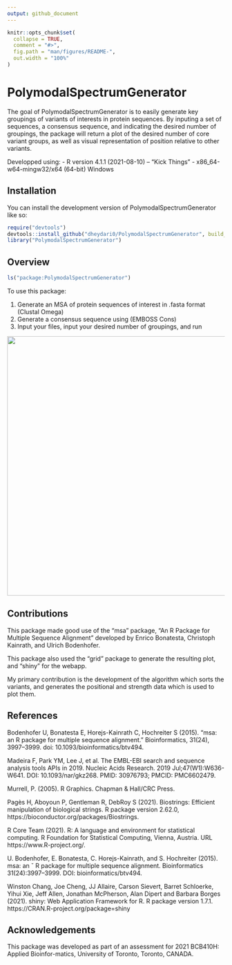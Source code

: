 ```yaml
---
output: github_document
---
```


<!-- README.md is generated from README.Rmd. Please edit that file -->

```r
knitr::opts_chunk$set(
  collapse = TRUE,
  comment = "#>",
  fig.path = "man/figures/README-",
  out.width = "100%"
)
```

# PolymodalSpectrumGenerator

<!-- badges: start -->
<!-- badges: end -->

The goal of PolymodalSpectrumGenerator is to easily generate key groupings of variants of interests in protein sequences. By inputing a set of sequences, a consensus sequence, and indicating the desired number of groupings, the package will return a plot of the desired number of core variant groups, as well as visual representation of position relative to other variants.

Developped using: 
- R version 4.1.1 (2021-08-10) -- "Kick Things"
- x86_64-w64-mingw32/x64 (64-bit) Windows 

## Installation

You can install the development version of PolymodalSpectrumGenerator like so:

``` r
require("devtools")
devtools::install_github("dheydari0/PolymodalSpectrumGenerator", build_vignettes = TRUE)
library("PolymodalSpectrumGenerator")
```

## Overview

``` r
ls("package:PolymodalSpectrumGenerator")
```

To use this package:

1. Generate an MSA of protein sequences of interest in .fasta format (Clustal Omega)
2. Generate a consensus sequence using (EMBOSS Cons)
3. Input your files, input your desired number of groupings, and run

<div style="text-align:center"><img src="./inst/extdata/+.png" width="600"/>
<div style="text-align:left">



## Contributions

This package made good use of the "msa" package, "An R Package for Multiple Sequence Alignment" developed by Enrico Bonatesta, Christoph Kainrath, and Ulrich Bodenhofer.

This package also used the "grid" package to generate the resulting plot, and "shiny" for the webapp.

My primary contribution is the development of the algorithm which sorts the variants, and generates
the positional and strength data which is used to plot them.

## References

Bodenhofer U, Bonatesta E, Horejs-Kainrath C, Hochreiter S (2015). “msa: an R package for multiple sequence alignment.” Bioinformatics, 31(24), 3997–3999. doi: 10.1093/bioinformatics/btv494.

Madeira F, Park YM, Lee J, et al. The EMBL-EBI search and sequence analysis tools APIs in 2019. Nucleic Acids Research. 2019 Jul;47(W1):W636-W641. DOI: 10.1093/nar/gkz268. PMID: 30976793; PMCID: PMC6602479.

Murrell, P. (2005). R Graphics. Chapman & Hall/CRC Press.

Pagès H, Aboyoun P, Gentleman R, DebRoy S (2021). Biostrings: Efficient manipulation of biological strings. R package version 2.62.0, https://bioconductor.org/packages/Biostrings.

R Core Team (2021). R: A language and environment for statistical computing. R Foundation for Statistical Computing, Vienna, Austria. URL https://www.R-project.org/.
 
U. Bodenhofer, E. Bonatesta, C. Horejs-Kainrath, and S. Hochreiter (2015). msa: an ˇ
R package for multiple sequence alignment. Bioinformatics 31(24):3997–3999. DOI: bioinformatics/btv494.

Winston Chang, Joe Cheng, JJ Allaire, Carson Sievert, Barret Schloerke, Yihui Xie, Jeff Allen, Jonathan McPherson, Alan Dipert and Barbara Borges (2021). shiny: Web Application Framework for R. R package version 1.7.1. https://CRAN.R-project.org/package=shiny

## Acknowledgements

This  package  was  developed  as  part  of  an  assessment  for  2021  BCB410H:  Applied  Bioinfor-matics, University of Toronto, Toronto, CANADA.
